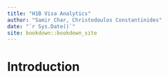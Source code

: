 ```yaml
--- 
title: "H1B Visa Analytics"
author: "Samir Char, Christodoulos Constantinides"
date: "`r Sys.Date()`"
site: bookdown::bookdown_site
---
```


# Introduction

